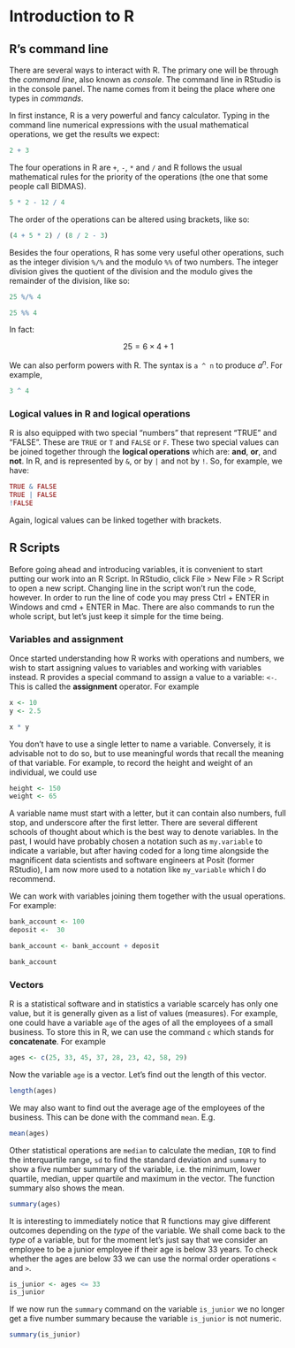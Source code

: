 # Introduction to R

## R's command line

There are several ways to interact with R. The primary one will be through the *command line*, also known as *console*. The command line in RStudio is in the console panel. The name comes from it being the place where one types in *commands*.

In first instance, R is a very powerful and fancy calculator. Typing in the command line numerical expressions with the usual mathematical operations, we get the results we expect:

```r
2 + 3
```

The four operations in R are `+`, `-`, `*` and `/` and R follows the usual mathematical rules for the priority of the operations (the one that some people call BIDMAS).

```r
5 * 2 - 12 / 4
```

The order of the operations can be altered using brackets, like so:

```r
(4 + 5 * 2) / (8 / 2 - 3)
```

Besides the four operations, R has some very useful other operations, such as the integer division `%/%` and the modulo `%%` of two numbers. The integer division gives the quotient of the division and the modulo gives the remainder of the division, like so:

```r
25 %/% 4
```

```r
25 %% 4
```

In fact:

$$
25 = 6 \times 4 + 1
$$

We can also perform powers with R. The syntax is `a ^ n` to produce $a^n$. For example,

```r
3 ^ 4
```

### Logical values in R and logical operations

R is also equipped with two special "numbers" that represent "TRUE" and "FALSE". These are `TRUE` or `T` and `FALSE` or `F`. These two special values can be joined together through the **logical operations** which are: **and**, **or**, and **not**. In R, and is represented by `&`, or by `|` and not by `!`. So, for example, we have:

```r
TRUE & FALSE
TRUE | FALSE
!FALSE
```

Again, logical values can be linked together with brackets.

## R Scripts

Before going ahead and introducing variables, it is convenient to start putting our work into an R Script. In RStudio, click File \> New File \> R Script to open a new script. Changing line in the script won't run the code, however. In order to run the line of code you may press Ctrl + ENTER in Windows and cmd + ENTER in Mac. There are also commands to run the whole script, but let's just keep it simple for the time being.

### Variables and assignment

Once started understanding how R works with operations and numbers, we wish to start assigning values to variables and working with variables instead. R provides a special command to assign a value to a variable: `<-`. This is called the **assignment** operator. For example

```r
x <- 10
y <- 2.5

x * y
```

You don't have to use a single letter to name a variable. Conversely, it is advisable not to do so, but to use meaningful words that recall the meaning of that variable. For example, to record the height and weight of an individual, we could use

```r
height <- 150
weight <- 65
```

::: {.callout-caution title="On the names of variables"}
A variable name must start with a letter, but it can contain also numbers, full stop, and underscore after the first letter. There are several different schools of thought about which is the best way to denote variables. In the past, I would have probably chosen a notation such as `my.variable` to indicate a variable, but after having coded for a long time alongside the magnificent data scientists and software engineers at Posit (former RStudio), I am now more used to a notation like `my_variable` which I do recommend.
:::

We can work with variables joining them together with the usual operations. For example:

```r
bank_account <- 100
deposit <-  30

bank_account <- bank_account + deposit

bank_account
```

### Vectors

R is a statistical software and in statistics a variable scarcely has only one value, but it is generally given as a list of values (measures). For example, one could have a variable `age` of the ages of all the employees of a small business. To store this in R, we can use the command `c` which stands for **concatenate**. For example

```r
ages <- c(25, 33, 45, 37, 28, 23, 42, 58, 29)
```

Now the variable `age` is a vector. Let's find out the length of this vector.

```r
length(ages)
```

We may also want to find out the average age of the employees of the business. This can be done with the command `mean`. E.g.

```r
mean(ages)
```

Other statistical operations are `median` to calculate the median, `IQR` to find the interquartile range, `sd` to find the standard deviation and `summary` to show a five number summary of the variable, i.e. the minimum, lower quartile, median, upper quartile and maximum in the vector. The function summary also shows the mean.

```r
summary(ages)
```

It is interesting to immediately notice that R functions may give different outcomes depending on the *type* of the variable. We shall come back to the *type* of a variable, but for the moment let's just say that we consider an employee to be a junior employee if their age is below 33 years. To check whether the ages are below 33 we can use the normal order operations `<` and `>`.

```r
is_junior <- ages <= 33
is_junior
```

If we now run the `summary` command on the variable `is_junior` we no longer get a five number summary because the variable `is_junior` is not numeric.

```r
summary(is_junior)
```
